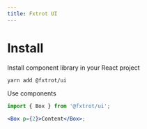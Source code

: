 ```yaml
---
title: Fxtrot UI
---
```



# Install

Install component library in your React project

```bash
yarn add @fxtrot/ui
```

Use components

```jsx
import { Box } from '@fxtrot/ui';

<Box p={2}>Content</Box>;
```
